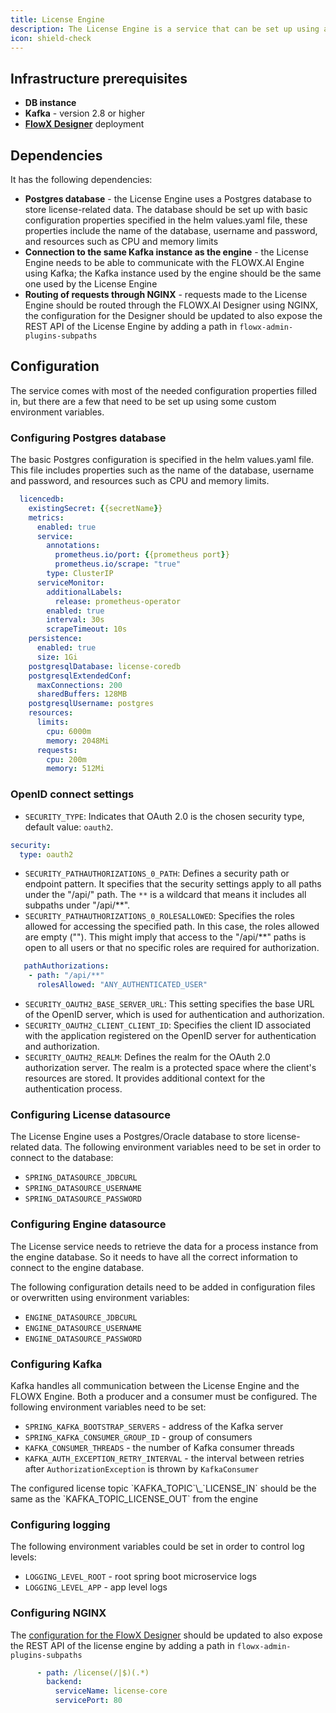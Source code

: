 ```yaml
---
title: License Engine
description: The License Engine is a service that can be set up using a Docker image. This guide will walk you through the process of setting up the License service and configuring it to meet your needs.
icon: shield-check
---
```


## Infrastructure prerequisites

* **DB instance** 
* **Kafka** - version 2.8 or higher
* [**FlowX Designer**](./designer-setup-guide) deployment

## Dependencies

It has the following dependencies:

* **Postgres database** - the License Engine uses a Postgres database to store license-related data. The database should be set up with basic configuration properties specified in the helm values.yaml file, these properties include the name of the database, username and password, and resources such as CPU and memory limits
* **Connection to the same Kafka instance as the engine** - the License Engine needs to be able to communicate with the FLOWX.AI Engine using Kafka; the Kafka instance used by the engine should be the same one used by the License Engine
* **Routing of requests through NGINX** - requests made to the License Engine should be routed through the FLOWX.AI Designer using NGINX, the configuration for the Designer should be updated to also expose the REST API of the License Engine by adding a path in `flowx-admin-plugins-subpaths`

## Configuration

The service comes with most of the needed configuration properties filled in, but there are a few that need to be set up using some custom environment variables.

### Configuring Postgres database

The basic Postgres configuration is specified in the helm values.yaml file. This file includes properties such as the name of the database, username and password, and resources such as CPU and memory limits.

```yaml
  licencedb:
    existingSecret: {{secretName}}
    metrics:
      enabled: true
      service:
        annotations:
          prometheus.io/port: {{prometheus port}}
          prometheus.io/scrape: "true"
        type: ClusterIP
      serviceMonitor:
        additionalLabels:
          release: prometheus-operator
        enabled: true
        interval: 30s
        scrapeTimeout: 10s
    persistence:
      enabled: true
      size: 1Gi
    postgresqlDatabase: license-coredb
    postgresqlExtendedConf:
      maxConnections: 200
      sharedBuffers: 128MB
    postgresqlUsername: postgres
    resources:
      limits:
        cpu: 6000m
        memory: 2048Mi
      requests:
        cpu: 200m
        memory: 512Mi
```

### OpenID connect settings

* `SECURITY_TYPE`: Indicates that OAuth 2.0 is the chosen security type, default value: `oauth2`.

```yaml
security:
  type: oauth2
```

* `SECURITY_PATHAUTHORIZATIONS_0_PATH`: Defines a security path or endpoint pattern. It specifies that the security settings apply to all paths under the "/api/" path. The `**` is a wildcard that means it includes all subpaths under "/api/**".
* `SECURITY_PATHAUTHORIZATIONS_0_ROLESALLOWED`: Specifies the roles allowed for accessing the specified path. In this case, the roles allowed are empty (""). This might imply that access to the "/api/**" paths is open to all users or that no specific roles are required for authorization.

```yaml
   pathAuthorizations:
    - path: "/api/**" 
      rolesAllowed: "ANY_AUTHENTICATED_USER"
```

* `SECURITY_OAUTH2_BASE_SERVER_URL`: This setting specifies the base URL of the OpenID server, which is used for authentication and authorization.
* `SECURITY_OAUTH2_CLIENT_CLIENT_ID`: Specifies the client ID associated with the application registered on the OpenID server for authentication and authorization.
* `SECURITY_OAUTH2_REALM`: Defines the realm for the OAuth 2.0 authorization server. The realm is a protected space where the client's resources are stored. It provides additional context for the authentication process.


### Configuring License datasource

The License Engine uses a Postgres/Oracle database to store license-related data. The following environment variables need to be set in order to connect to the database:

* `SPRING_DATASOURCE_JDBCURL`
* `SPRING_DATASOURCE_USERNAME`
* `SPRING_DATASOURCE_PASSWORD`

### Configuring Engine datasource

The License service needs to retrieve the data for a process instance from the engine database. So it needs to have all the correct information to connect to the engine database.

The following configuration details need to be added in configuration files or overwritten using environment variables:

* `ENGINE_DATASOURCE_JDBCURL`
* `ENGINE_DATASOURCE_USERNAME`
* `ENGINE_DATASOURCE_PASSWORD`

### Configuring Kafka

Kafka handles all communication between the License Engine and the FLOWX Engine. Both a producer and a consumer must be configured. The following environment variables need to be set:


* `SPRING_KAFKA_BOOTSTRAP_SERVERS` - address of the Kafka server
* `SPRING_KAFKA_CONSUMER_GROUP_ID` - group of consumers
* `KAFKA_CONSUMER_THREADS` - the number of Kafka consumer threads
* `KAFKA_AUTH_EXCEPTION_RETRY_INTERVAL` - the interval between retries after `AuthorizationException` is thrown by `KafkaConsumer`

<Info>
The configured license topic `KAFKA_TOPIC`\_`LICENSE_IN` should be the same as the `KAFKA_TOPIC_LICENSE_OUT` from the engine
</Info>

### Configuring logging

The following environment variables could be set in order to control log levels:

* `LOGGING_LEVEL_ROOT` - root spring boot microservice logs
* `LOGGING_LEVEL_APP` - app level logs

### Configuring NGINX

The [configuration for the FlowX Designer](./designer-setup-guide#nginx) should be updated to also expose the REST API of the license engine by adding a path in `flowx-admin-plugins-subpaths`

```yaml
      - path: /license(/|$)(.*)
        backend:
          serviceName: license-core
          servicePort: 80
```